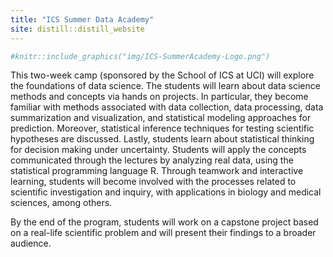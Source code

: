 ```yaml
---
title: "ICS Summer Data Academy"
site: distill::distill_website
---
```


```r
#knitr::include_graphics("img/ICS-SummerAcademy-Logo.png")
```

<!--comment-->
This two-week camp (sponsored by the School of ICS at UCI) will explore the foundations of data science. The students will learn about data science methods and concepts via hands on projects. In particular, they become familiar with methods associated with data collection, data processing, data summarization and visualization, and statistical modeling approaches for prediction. Moreover, statistical inference techniques for testing scientific hypotheses are discussed. Lastly, students learn about statistical thinking for decision making under uncertainty. Students will apply the concepts communicated through the lectures by analyzing real data, using the statistical programming language R. Through teamwork and interactive learning, students will become involved with the processes related to scientific investigation and inquiry, with applications in biology and medical sciences, among others. 

By the end of the program, students will work on a capstone project based on a real-life scientific problem and will present their findings to a broader audience. 
